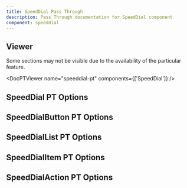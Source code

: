 ```yaml
---
title: SpeedDial Pass Through
description: Pass Through documentation for SpeedDial component
component: speeddial
---
```


## Viewer

Some sections may not be visible due to the availability of the particular feature.

<DocPTViewer name="speeddial-pt" components={['SpeedDial']} />

## SpeedDial PT Options

<DocTable name="SpeedDial" category="pt" />

## SpeedDialButton PT Options

<DocTable name="SpeedDialButton" category="pt" />

## SpeedDialList PT Options

<DocTable name="SpeedDialList" category="pt" />

## SpeedDialItem PT Options

<DocTable name="SpeedDialItem" category="pt" />

## SpeedDialAction PT Options

<DocTable name="SpeedDialAction" category="pt" />
